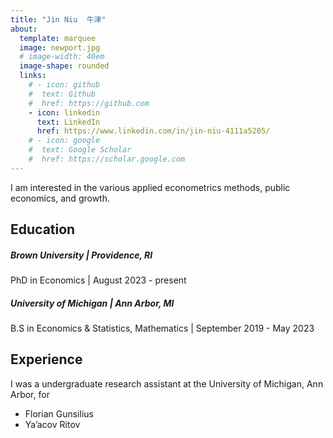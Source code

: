 ```yaml
---
title: "Jin Niu  牛津"
about:
  template: marquee
  image: newport.jpg
  # image-width: 40em
  image-shape: rounded
  links:
    # - icon: github
    #  text: Github
    #  href: https://github.com
    - icon: linkedin
      text: LinkedIn
      href: https://www.linkedin.com/in/jin-niu-4111a5205/
    # - icon: google
    #  text: Google Scholar
    #  href: https://scholar.google.com
---
```


I am interested in the various applied econometrics methods, public economics, and growth.

## Education

##### Brown University | Providence, RI
PhD in Economics | August 2023 - present


##### University of Michigan | Ann Arbor, MI
B.S in Economics & Statistics, Mathematics | September 2019 - May 2023


## Experience

I was a undergraduate research assistant at the University of Michigan, Ann Arbor, for

- Florian Gunsilius
- Ya'acov Ritov
